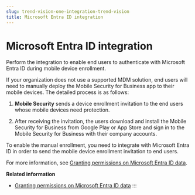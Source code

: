 ```yaml
---
slug: trend-vision-one-integration-trend-vision
title: Microsoft Entra ID integration
---
```

# Microsoft Entra ID integration

Perform the integration to enable end users to authenticate with Microsoft Entra ID during mobile device enrollment.

If your organization does not use a supported MDM solution, end users will need to manually deploy the Mobile Security for Business app to their mobile devices. The detailed process is as follows:

1.  **Mobile Security** sends a device enrollment invitation to the end users whose mobile devices need protection.

2.  After receiving the invitation, the users download and install the Mobile Security for Business from Google Play or App Store and sign in to the Mobile Security for Business with their company accounts.

To enable the manual enrollment, you need to integrate with Microsoft Entra ID in order to send the mobile device enrollment invitation to end users.

For more information, see [Granting permissions on Microsoft Entra ID data](granting-permissions-data.mdx).

**Related information**

- [Granting permissions on Microsoft Entra ID data](granting-permissions-data.md "Grant Trend Micro permission to access your Microsoft Entra ID data.")
:::
